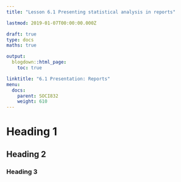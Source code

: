 ```yaml
---
title: "Lesson 6.1 Presenting statistical analysis in reports"

lastmod: 2019-01-07T00:00:00.000Z

draft: true
type: docs
maths: true

output:
  blogdown::html_page:
    toc: true

linktitle: "6.1 Presentation: Reports"
menu:
  docs:
    parent: SOCI832
    weight: 610
---
```


# Heading 1

## Heading 2

### Heading 3
